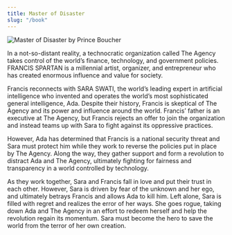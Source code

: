 ```yaml
---
title: Master of Disaster
slug: "/book"
---
```


![Master of Disaster by Prince Boucher](./mod.png)

In a not-so-distant reality, a technocratic organization called The Agency takes control of the world’s finance, technology, and government policies. FRANCIS SPARTAN is a millennial artist, organizer, and entrepreneur who has created enormous influence and value for society.

Francis reconnects with SARA SWATI, the world’s leading expert in artificial intelligence who invented and operates the world’s most sophisticated general intelligence, Ada. Despite their history, Francis is skeptical of The Agency and its power and influence around the world. Francis’ father is an executive at The Agency, but Francis rejects an offer to join the organization and instead teams up with Sara to fight against its oppressive practices.

However, Ada has determined that Francis is a national security threat and Sara must protect him while they work to reverse the policies put in place by The Agency. Along the way, they gather support and form a revolution to distract Ada and The Agency, ultimately fighting for fairness and transparency in a world controlled by technology.

As they work together, Sara and Francis fall in love and put their trust in each other. However, Sara is driven by fear of the unknown and her ego, and ultimately betrays Francis and allows Ada to kill him. Left alone, Sara is filled with regret and realizes the error of her ways. She goes rogue, taking down Ada and The Agency in an effort to redeem herself and help the revolution regain its momentum. Sara must become the hero to save the world from the terror of her own creation.
